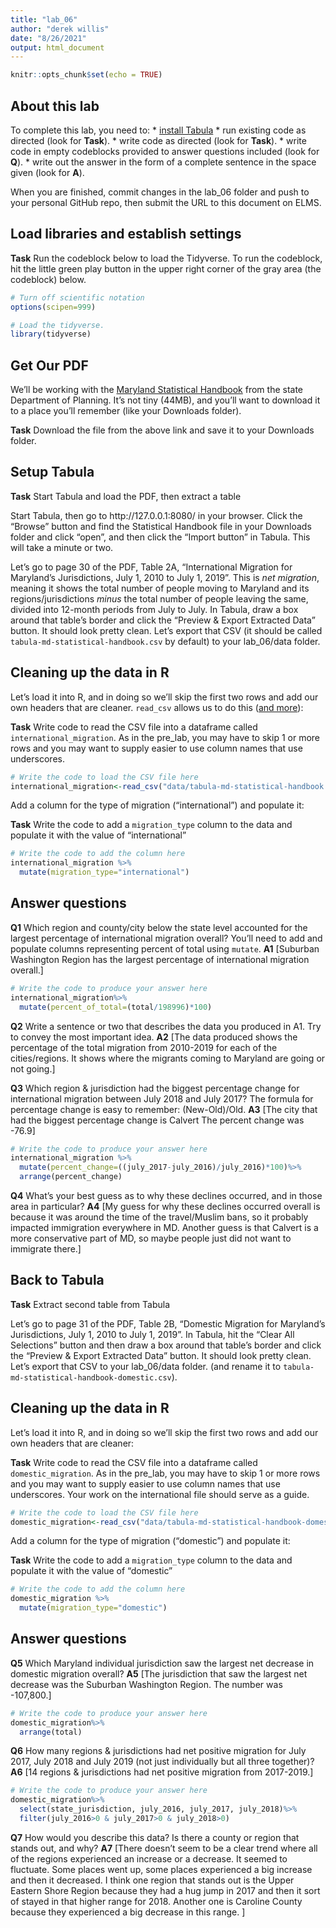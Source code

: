 ```yaml
---
title: "lab_06"
author: "derek willis"
date: "8/26/2021"
output: html_document
---
```


```r
knitr::opts_chunk$set(echo = TRUE)
```

## About this lab

To complete this lab, you need to:
* [install Tabula](https://tabula.technology/)
* run existing code as directed (look for **Task**).
* write code as directed (look for **Task**).
* write code in empty codeblocks provided to answer questions included (look for **Q**).
* write out the answer in the form of a complete sentence in the space given (look for **A**).

When you are finished, commit changes in the lab_06 folder and push to your personal GitHub repo, then submit the URL to this document on ELMS.

## Load libraries and establish settings

**Task** Run the codeblock below to load the Tidyverse. To run the codeblock, hit the little green play button in the upper right corner of the gray area (the codeblock) below.

```r
# Turn off scientific notation
options(scipen=999)

# Load the tidyverse.
library(tidyverse)
```

## Get Our PDF

We'll be working with the [Maryland Statistical Handbook](https://planning.maryland.gov/MSDC/Documents/md-statistical-handbook.pdf) from the state Department of Planning. It's not tiny (44MB), and you'll want to download it to a place you'll remember (like your Downloads folder).

**Task** Download the file from the above link and save it to your Downloads folder.

## Setup Tabula

**Task** Start Tabula and load the PDF, then extract a table

Start Tabula, then go to http://127.0.0.1:8080/ in your browser. Click the "Browse" button and find the Statistical Handbook file in your Downloads folder and click "open", and then click the "Import button" in Tabula. This will take a minute or two.

Let's go to page 30 of the PDF, Table 2A, "International Migration for Maryland's Jurisdictions, July 1, 2010 to July 1, 2019". This is _net migration_, meaning it shows the total number of people moving to Maryland and its regions/jurisdictions _minus_ the total number of people leaving the same, divided into 12-month periods from July to July. In Tabula, draw a box around that table's border and click the "Preview & Export Extracted Data" button. It should look pretty clean. Let's export that CSV (it should be called `tabula-md-statistical-handbook.csv` by default) to your lab_06/data folder.

## Cleaning up the data in R

Let's load it into R, and in doing so we'll skip the first two rows and add our own headers that are cleaner. `read_csv` allows us to do this ([and more](https://readr.tidyverse.org/reference/read_delim.html)):

**Task** Write code to read the CSV file into a dataframe called `international_migration`. As in the pre_lab, you may have to skip 1 or more rows and you may want to supply easier to use column names that use underscores.

```r
# Write the code to load the CSV file here
international_migration<-read_csv("data/tabula-md-statistical-handbook.csv", skip=2, col_names=c("state_jurisdiction", "july_2010", "july_2011", "july_2012", "july_2013", "july_2014", "july_2015", "july_2016", "july_2017", "july_2018", "total"))
```

Add a column for the type of migration ("international") and populate it:

**Task** Write the code to add a `migration_type` column to the data and populate it with the value of "international"

```r
# Write the code to add the column here
international_migration %>%
  mutate(migration_type="international")
```

## Answer questions

**Q1** Which region and county/city below the state level accounted for the largest percentage of international migration overall?  You'll need to add and populate columns representing percent of total using `mutate`.
**A1** [Suburban Washington Region has the largest percentage of international migration overall.]

```r
# Write the code to produce your answer here
international_migration%>%
  mutate(percent_of_total=(total/198996)*100)

```

**Q2** Write a sentence or two that describes the data you produced in A1. Try to convey the most important idea.
**A2** [The data produced shows the percentage of the total migration from 2010-2019 for each of the cities/regions. It shows where the migrants coming to Maryland are going or not going.]

**Q3** Which region & jurisdiction had the biggest percentage change for international migration between July 2018 and July 2017? The formula for percentage change is easy to remember: (New-Old)/Old.
**A3** [The city that had the biggest percentage change is Calvert The percent change was -76.9]

```r
# Write the code to produce your answer here
international_migration %>%
  mutate(percent_change=((july_2017-july_2016)/july_2016)*100)%>%
  arrange(percent_change)
```

**Q4** What's your best guess as to why these declines occurred, and in those area in particular?
**A4** [My guess for why these declines occurred overall is because it was around the time of the travel/Muslim bans, so it probably impacted immigration everywhere in MD. Another guess is that  Calvert is a more conservative part of MD, so maybe people just did not want to immigrate there.]


## Back to Tabula

**Task** Extract second table from Tabula

Let's go to page 31 of the PDF, Table 2B, "Domestic Migration for Maryland's Jurisdictions, July 1, 2010 to July 1, 2019". In Tabula, hit the "Clear All Selections" button and then draw a box around that table's border and click the "Preview & Export Extracted Data" button. It should look pretty clean. Let's export that CSV to your lab_06/data folder. (and rename it to `tabula-md-statistical-handbook-domestic.csv`).

## Cleaning up the data in R

Let's load it into R, and in doing so we'll skip the first two rows and add our own headers that are cleaner:

**Task** Write code to read the CSV file into a dataframe called `domestic_migration`. As in the pre_lab, you may have to skip 1 or more rows and you may want to supply easier to use column names that use underscores. Your work on the international file should serve as a guide.

```r
# Write the code to load the CSV file here
domestic_migration<-read_csv("data/tabula-md-statistical-handbook-domestic.csv", skip=2, col_names=c("state_jurisdiction", "july_2010", "july_2011", "july_2012", "july_2013", "july_2014", "july_2015", "july_2016", "july_2017", "july_2018", "total"))
```

Add a column for the type of migration ("domestic") and populate it:

**Task** Write the code to add a `migration_type` column to the data and populate it with the value of "domestic"

```r
# Write the code to add the column here
domestic_migration %>%
  mutate(migration_type="domestic")
```

## Answer questions
**Q5** Which Maryland individual jurisdiction saw the largest net decrease in domestic migration overall?
**A5** [The jurisdiction that saw the largest net decrease was the Suburban Washington Region. The number was -107,800.]

```r
# Write the code to produce your answer here
domestic_migration%>%
  arrange(total)

```

**Q6** How many regions & jurisdictions had net positive migration for July 2017, July 2018 and July 2019 (not just individually but all three together)?
**A6** [14 regions & jurisdictions had net positive migration from 2017-2019.]

```r
# Write the code to produce your answer here
domestic_migration%>%
  select(state_jurisdiction, july_2016, july_2017, july_2018)%>%
  filter(july_2016>0 & july_2017>0 & july_2018>0)

```

**Q7** How would you describe this data? Is there a county or region that stands out, and why?
**A7** [There doesn't seem to be a clear trend where all of the regions experienced an increase or a decrease. It seemed to fluctuate. Some places went up, some places experienced a big increase and then it decreased. I think one region that stands out is the Upper Eastern Shore Region because they had a hug jump in 2017 and then it sort of stayed in that higher range for 2018. Another one is Caroline County because they experienced a big decrease in this range. ]
